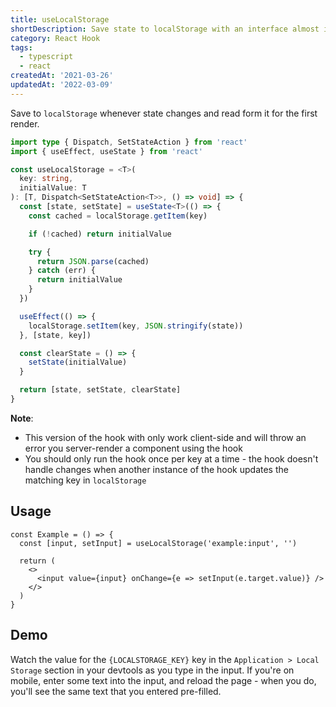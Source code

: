 ```yaml
---
title: useLocalStorage
shortDescription: Save state to localStorage with an interface almost identical to useState
category: React Hook
tags:
  - typescript
  - react
createdAt: '2021-03-26'
updatedAt: '2022-03-09'
---
```


Save to `localStorage` whenever state changes and read form it for the first render.

```typescript
import type { Dispatch, SetStateAction } from 'react'
import { useEffect, useState } from 'react'

const useLocalStorage = <T>(
  key: string,
  initialValue: T
): [T, Dispatch<SetStateAction<T>>, () => void] => {
  const [state, setState] = useState<T>(() => {
    const cached = localStorage.getItem(key)

    if (!cached) return initialValue

    try {
      return JSON.parse(cached)
    } catch (err) {
      return initialValue
    }
  })

  useEffect(() => {
    localStorage.setItem(key, JSON.stringify(state))
  }, [state, key])

  const clearState = () => {
    setState(initialValue)
  }

  return [state, setState, clearState]
}
```

**Note**:

- This version of the hook with only work client-side and will throw an error
  you server-render a component using the hook
- You should only run the hook once per key at a time - the hook doesn't handle
  changes when another instance of the hook updates the matching key in
  `localStorage`

## Usage

```tsx
const Example = () => {
  const [input, setInput] = useLocalStorage('example:input', '')

  return (
    <>
      <input value={input} onChange={e => setInput(e.target.value)} />
    </>
  )
}
```

## Demo


Watch the value for the <code>{LOCALSTORAGE_KEY}</code> key in the
`Application > Local Storage` section in your devtools as you type in the input.
If you're on mobile, enter some text into the input, and reload the page - when
you do, you'll see the same text that you entered pre-filled.

<Demo component={Example} />
